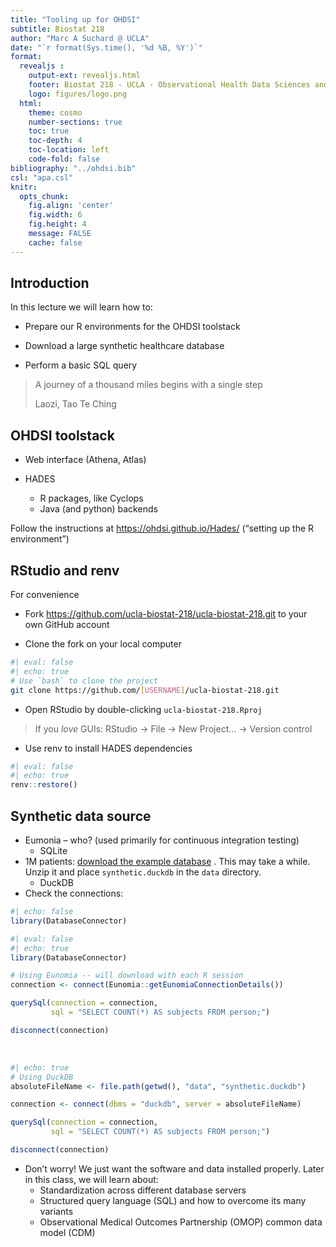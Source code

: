 ```yaml
---
title: "Tooling up for OHDSI"
subtitle: Biostat 218
author: "Marc A Suchard @ UCLA"
date: "`r format(Sys.time(), '%d %B, %Y')`"
format:
  revealjs :
    output-ext: revealjs.html
    footer: Biostat 218 - UCLA - Observational Health Data Sciences and Informatics (OHDSI)
    logo: figures/logo.png  
  html:
    theme: cosmo
    number-sections: true
    toc: true
    toc-depth: 4
    toc-location: left
    code-fold: false
bibliography: "../ohdsi.bib"
csl: "apa.csl"
knitr:
  opts_chunk: 
    fig.align: 'center'
    fig.width: 6
    fig.height: 4
    message: FALSE
    cache: false
---
```


## Introduction

In this lecture we will learn how to:

- Prepare our R environments for the OHDSI toolstack

- Download a large synthetic healthcare database

- Perform a basic SQL query

> A journey of a thousand miles begins with a single step
>
> Laozi, Tao Te Ching

## OHDSI toolstack

- Web interface (Athena, Atlas)

- HADES

  - R packages, like Cyclops
  - Java (and python) backends

Follow the instructions at <https://ohdsi.github.io/Hades/> ("setting up the R environment")

## RStudio and renv {.scrollable}

For convenience 

- Fork <https://github.com/ucla-biostat-218/ucla-biostat-218.git> to your own GitHub account

- Clone the fork on your local computer

```bash
#| eval: false
#| echo: true
# Use `bash` to clone the project
git clone https://github.com/[USERNAME]/ucla-biostat-218.git
```

- Open RStudio by double-clicking `ucla-biostat-218.Rproj`

> If you *love* GUIs: RStudio -> File -> New Project... -> Version control

- Use renv to install HADES dependencies

```r
#| eval: false
#| echo: true
renv::restore()
```

## Synthetic data source {.scrollable}

- Eumonia -- who? (used primarily for continuous integration testing)
  - SQLite

- 1M patients: [download the example database](https://www.dropbox.com/scl/fi/rpqks4ud5n7kthy4i8mkg/synthetic.zip?rlkey=pye84vhflfhvfg1jsbeg703j5&st=0zcnlvgy&dl=1) . This may take a while.  Unzip it and place `synthetic.duckdb` in the `data` directory.
  - DuckDB

- Check the connections:

```r
#| echo: false
library(DatabaseConnector)
```

```r
#| eval: false
#| echo: true
library(DatabaseConnector)

# Using Eunomia -- will download with each R session
connection <- connect(Eunomia::getEunomiaConnectionDetails())

querySql(connection = connection,
         sql = "SELECT COUNT(*) AS subjects FROM person;")

disconnect(connection)
```

<br>

```r
#| echo: true
# Using DuckDB
absoluteFileName <- file.path(getwd(), "data", "synthetic.duckdb")

connection <- connect(dbms = "duckdb", server = absoluteFileName)

querySql(connection = connection,
         sql = "SELECT COUNT(*) AS subjects FROM person;")

disconnect(connection)
```

- Don't worry!  We just want the software and data installed properly.  Later in this class, we will learn about:
  - Standardization across different database servers
  - Structured query language (SQL) and how to overcome its many variants
  - Observational Medical Outcomes Partnership (OMOP) common data model (CDM)
